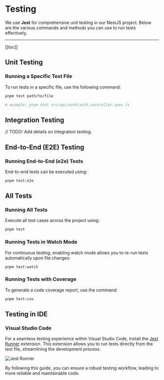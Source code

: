 # Testing

We use **Jest** for comprehensive unit testing in our NestJS project. Below are the various commands and methods you can use to run tests effectively.

---

[[toc]]

## Unit Testing

### Running a Specific Test File

To run tests in a specific file, use the following command:

```bash copy
pnpm test path/to/file

# example: pnpm test src/api/auth/auth.controller.spec.ts
```

## Integration Testing

// TODO: Add details on integration testing.

## End-to-End (E2E) Testing

### Running End-to-End (e2e) Tests

End-to-end tests can be executed using:

```bash copy
pnpm test:e2e
```

## All Tests

### Running All Tests

Execute all test cases across the project using:

```bash copy
pnpm test
```

### Running Tests in Watch Mode

For continuous testing, enabling watch mode allows you to re-run tests automatically upon file changes:

```bash copy
pnpm test:watch
```

### Running Tests with Coverage

To generate a code coverage report, use the command:

```bash copy
pnpm test:cov
```

## Testing in IDE

### Visual Studio Code

For a seamless testing experience within Visual Studio Code, install the [Jest Runner](https://marketplace.visualstudio.com/items?itemName=firsttris.vscode-jest-runner) extension. This extension allows you to run tests directly from the test file, streamlining the development process.

![Jest Runner](https://github.com/firsttris/vscode-jest/raw/master/public/vscode-jest.gif)

By following this guide, you can ensure a robust testing workflow, leading to more reliable and maintainable code.
